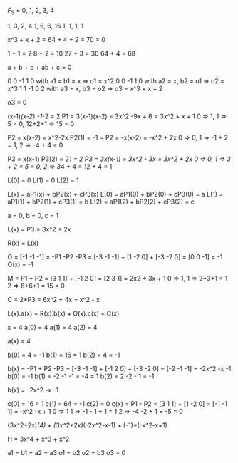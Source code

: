 
$F_5$ = 0, 1, 2, 3, 4

1, 3, 2, 4
1, 6, 6, 16
1, 1, 1, 1

x^3 + x + 2 = 64 + 4 + 2 = 70 = 0

1 + 1 = 2
8 + 2 = 10
27 + 3 = 30
64 + 4 = 68

a + b + o + ab + c = 0

0   0   -1   1   0   with a1 = b1 = x => o1 = x^2
0   0   -1   1   0   with a2 = x, b2 = o1 => o2 = x^3
1   1   -1   0   2   with a3 = x, b3 = o2 => o3 = x^3 + x + 2




o3 = 0

(x-1)*(x-2)
-1*-2 = 2 
P1 = 3(x-1)(x-2) = 3x^2 -9x + 6 = 3x^2 + x + 1
0 => 1, 1 => 5 = 0, 12+2+1 => 15 = 0

P2 = x(x-2) = x^2-2x 
P2(1) = -1 = 
P2 = -x(x-2) = -x^2 + 2x
0 => 0, 1 => -1 + 2 = 1, 2 => -4 + 4 = 0

P3 = x(x-1)
P3(2) = 2*1 = 2
P3 = 3x(x-1) = 3x^2 - 3x = 3x^2 + 2x
0 => 0, 1 => 3 + 2 = 5 = 0, 2 => 3*4 + 4 = 12 + 4 = 1


L(0) = 0
L(1) = 0
L(2) = 1

L(x) = aP1(x) + bP2(x) + cP3(x)
L(0) = aP1(0) + bP2(0) + cP3(0) = a
L(1) = aP1(1) + bP2(1) + cP3(1) = b
L(2) = aP1(2) + bP2(2) + cP3(2) = c

a = 0, b = 0, c = 1

L(x) = P3 = 3x^2 + 2x

R(x) = L(x)

O = [-1 -1 -1] = -P1 -P2 -P3 = [-3 -1 -1] + [1 -2 0] + [-3 -2 0]
= [0 0 -1] = -1
O(x) = -1

M = P1 + P2 = [3 1 1] + [-1 2 0] = [2 3 1] = 2x2 + 3x + 1
0 => 1,
1 => 2+3+1 = 1
2 => 8+6+1 = 15 = 0

C = 2*P3 = 6x^2 + 4x = x^2 - x

L(x).a(x) + R(x).b(x) + O(x).c(x) + C(x)

x = 4
a(0) = 4
a(1) = 4
a(2) = 4

a(x) = 4

b(0) = 4 = -1
b(1) = 16 = 1
b(2) = 4 = -1

b(x) = -P1 + P2 -P3 = [-3 -1 -1] + [-1 2 0] + [-3 -2 0]
= [-2 -1 -1] = -2x^2 -x -1
b(0) = -1
b(1) = -2 -1 -1 = -4 = 1
b(2) = 2 -2 - 1 = -1

b(x) = -2x^2 -x -1

c(0) = 16 = 1
c(1) = 64 = -1
c(2) = 0
c(x) = P1 - P2 = [3 1 1] + [1 -2 0] = [-1 -1 1]
= -x^2 -x + 1
0 => 1
1 => -1 - 1 + 1 = 1
2 => -4 -2 + 1 = -5 = 0

(3x^2+2x)*(4) + (3x^2+2x)*(-2x^2-x-1) + (-1)*(-x^2-x+1)

H = 3x^4 + x^3 + x^2

a1 = b1 = a2 = a3
o1 = b2
o2 = b3
o3 = 0

